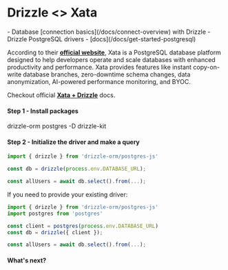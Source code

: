 
# Drizzle \<\> Xata

<Prerequisites>
- Database [connection basics](/docs/connect-overview) with Drizzle
- Drizzle PostgreSQL drivers - [docs](/docs/get-started-postgresql)
</Prerequisites>

According to their **[official website](https://xata.io)**, Xata is a PostgreSQL database platform designed to help developers operate and scale databases with enhanced productivity and performance. Xata provides features like instant copy-on-write database branches, zero-downtime schema changes, data anonymization, AI-powered performance monitoring, and BYOC. 

Checkout official **[Xata + Drizzle](https://xata.io/documentation/quickstarts/drizzle)** docs.

#### Step 1 - Install packages

<Npm>
drizzle-orm postgres
-D drizzle-kit
</Npm>

#### Step 2 - Initialize the driver and make a query

```typescript copy filename="index.ts"
import { drizzle } from 'drizzle-orm/postgres-js'

const db = drizzle(process.env.DATABASE_URL);

const allUsers = await db.select().from(...);
```

If you need to provide your existing driver:
```typescript copy filename="index.ts"
import { drizzle } from 'drizzle-orm/postgres-js'
import postgres from 'postgres'

const client = postgres(process.env.DATABASE_URL)
const db = drizzle({ client });

const allUsers = await db.select().from(...);
```

#### What's next?

<WhatsNextPostgres/>